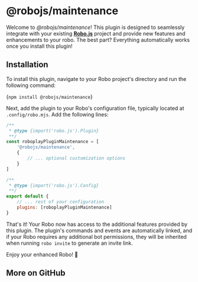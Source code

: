 
# @robojs/maintenance

Welcome to _@robojs/maintenance_! This plugin is designed to seamlessly integrate with your existing **[Robo.js](https://github.com/Wave-Play/robo)** project and provide new features and enhancements to your robo. The best part? Everything automatically works once you install this plugin!

## Installation 

To install this plugin, navigate to your Robo project's directory and run the following command:

<Terminal>{`npm install @robojs/maintenance`}</Terminal>

Next, add the plugin to your Robo's configuration file, typically located at `.config/robo.mjs`. Add the following lines:

```javascript
/**
 * @type {import('robo.js').Plugin}
 **/
const roboplayPluginMaintenance = [
	'@robojs/maintenance',
	{
		// ... optional customization options
	}
]

/**
 * @type {import('robo.js').Config}
 **/
export default {
	// ... rest of your configuration
	plugins: [roboplayPluginMaintenance]
}
```

That's it! Your Robo now has access to the additional features provided by this plugin. The plugin's commands and events are automatically linked, and if your Robo requires any additional bot permissions, they will be inherited when running `robo invite` to generate an invite link.

Enjoy your enhanced Robo! 🚀


## More on GitHub

<CardContainer><Card href="https://github.com/Wave-Play/robo.js/tree/main/packages/plugin-maintenance" title="🔗 GitHub Repository" description="Explore source code on GitHub."/><Card href="/ref/framework" title="🔗 API Reference" description="Check out the entire API."/></CardContainer>
